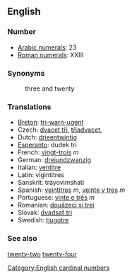 ==English==

=== Number ===

*[[w:Arabic Numerals|Arabic numerals]]: 23
*[[w:Roman numerals|Roman numerals]]: XXIII

=== Synonyms ===
:three and twenty

=== Translations ===

*[[Breton]]: [[tri-warn-ugent]]
*Czech: [[dvacet tři]],  [[třiadvacet]],  
*Dutch: [[drieentwintig]]
*[[Esperanto]]: dudek tri
*French: [[vingt-trois]] ''m''
*German: [[dreiundzwanzig]]
*Italian: [[ventitre]]
*Latin: vigintitres
*Sanskrit: tráyovi''m''shati
*Spanish: [[veintitres]] ''m'', [[veinte y tres]] ''m''
*Portuguese: [[vinte e três]] ''m''
*Romanian: [[douăzeci şi trei]]
*Slovak: [[dvadsať tri]] 
*Swedish: [[tjugotre]]

=== See also ===

[[twenty-two]] [[twenty-four]]

[[Category:English cardinal numbers]]